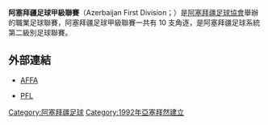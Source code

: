 {{Infobox football league
| name             = 阿塞拜疆足球甲級聯賽
| image            = 
| pixels           = 
| country          = 阿塞拜疆
| confed           = [[歐洲足球協會聯盟|UEFA]]（[[歐洲|歐洲]]）
| founded          = {{Start date and age|1992}}
| teams            = 10 隊
| promotion        = [[阿塞拜疆足球超級聯賽|阿塞拜疆足球超級聯賽]]
| relegation       = [[阿塞拜疆足球地區聯賽|阿塞拜疆足球地區聯賽]]
| level            = 第 2 級
| domest_cup       = [[阿塞拜疆盃|阿塞拜疆盃]]
| season           = 2018–19
| champions        = [[MOIK巴庫|MOIK巴庫]]（第 2 次）
| most_champs      = 
| website          = [http://www.pfl.az/ 官方網站]
}}

'''阿塞拜疆足球甲級聯賽'''（Azerbaijan First Division；{{lang-az|Azərbaycan Birinci Divizionu}}）是[[阿塞拜疆足球協會|阿塞拜疆足球協會]]舉辦的職業足球聯賽，阿塞拜疆足球甲級聯賽一共有 10 支角逐，是阿塞拜疆足球系統第二級別足球聯賽。

==外部連結==
* {{az icon}} [http://www.affa.az/ AFFA] {{Wayback|url=http://www.affa.az/ |date=20080321115738 }}
* {{az icon}} [http://www.pfl.az/ PFL] {{Wayback|url=http://www.pfl.az/ |date=20140316225722 }}

[[Category:阿塞拜疆足球|Category:阿塞拜疆足球]]
[[Category:1992年亞塞拜然建立|Category:1992年亞塞拜然建立]]